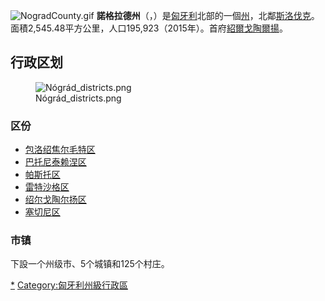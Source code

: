 {{Unreferenced|time=2020-03-08T09:05:31+00:00}}
[[File:NogradCounty.gif|right]]
'''諾格拉德州'''（{{lang-hu|Nógrád megye}}，{{IPA-hu|ˈnoːɡraːd}}）是[[匈牙利|匈牙利]]北部的一個[[匈牙利州份|州]]，北鄰[[斯洛伐克|斯洛伐克]]。面積2,545.48平方公里，人口195,923（2015年）。首府[[紹爾戈陶爾揚|紹爾戈陶爾揚]]。

== 行政区划 ==
[[File:Nógrád_districts.png|thumb]]
=== 区份 ===
* [[包洛绍焦尔毛特区|包洛绍焦尔毛特区]]
* [[巴托尼泰赖涅区|巴托尼泰赖涅区]]
* [[帕斯托区|帕斯托区]]
* [[雷特沙格区|雷特沙格区]]
* [[绍尔戈陶尔扬区|绍尔戈陶尔扬区]]
* [[塞切尼区|塞切尼区]]

=== 市镇 ===
下設一个州级市、5个城镇和125个村庄。

{{匈牙利州份}}

[[Category:诺格拉德州|*]]
[[Category:匈牙利州級行政區|Category:匈牙利州級行政區]]